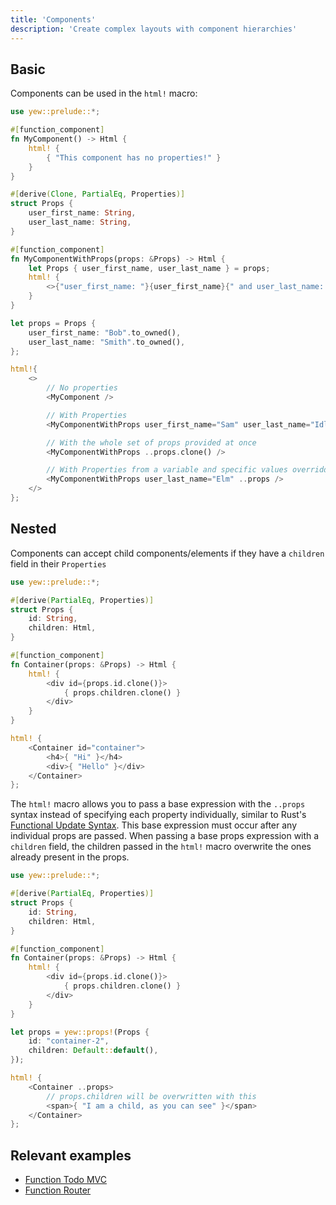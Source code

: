 ```yaml
---
title: 'Components'
description: 'Create complex layouts with component hierarchies'
---
```


## Basic

Components can be used in the `html!` macro:

```rust
use yew::prelude::*;

#[function_component]
fn MyComponent() -> Html {
    html! {
        { "This component has no properties!" }
    }
}

#[derive(Clone, PartialEq, Properties)]
struct Props {
    user_first_name: String,
    user_last_name: String,
}

#[function_component]
fn MyComponentWithProps(props: &Props) -> Html {
    let Props { user_first_name, user_last_name } = props;
    html! {
        <>{"user_first_name: "}{user_first_name}{" and user_last_name: "}{user_last_name}</>
    }
}

let props = Props {
    user_first_name: "Bob".to_owned(),
    user_last_name: "Smith".to_owned(),
};

html!{
    <>
        // No properties
        <MyComponent />

        // With Properties
        <MyComponentWithProps user_first_name="Sam" user_last_name="Idle" />

        // With the whole set of props provided at once
        <MyComponentWithProps ..props.clone() />

        // With Properties from a variable and specific values overridden
        <MyComponentWithProps user_last_name="Elm" ..props />
    </>
};
```

## Nested

Components can accept child components/elements if they have a `children` field in their `Properties`

```rust title="parent.rs"
use yew::prelude::*;

#[derive(PartialEq, Properties)]
struct Props {
    id: String,
    children: Html,
}

#[function_component]
fn Container(props: &Props) -> Html {
    html! {
        <div id={props.id.clone()}>
            { props.children.clone() }
        </div>
    }
}

html! {
    <Container id="container">
        <h4>{ "Hi" }</h4>
        <div>{ "Hello" }</div>
    </Container>
};
```

The `html!` macro allows you to pass a base expression with the `..props` syntax instead of specifying each property individually,
similar to Rust's [Functional Update Syntax](https://doc.rust-lang.org/stable/reference/expressions/struct-expr.html#functional-update-syntax).
This base expression must occur after any individual props are passed.
When passing a base props expression with a `children` field, the children passed in the `html!` macro overwrite the ones already present in the props.

```rust
use yew::prelude::*;

#[derive(PartialEq, Properties)]
struct Props {
    id: String,
    children: Html,
}

#[function_component]
fn Container(props: &Props) -> Html {
    html! {
        <div id={props.id.clone()}>
            { props.children.clone() }
        </div>
    }
}

let props = yew::props!(Props {
    id: "container-2",
    children: Default::default(),
});

html! {
    <Container ..props>
        // props.children will be overwritten with this
        <span>{ "I am a child, as you can see" }</span>
    </Container>
};
```

## Relevant examples

-   [Function Todo MVC](https://github.com/yewstack/yew/tree/master/examples/function_todomvc)
-   [Function Router](https://github.com/yewstack/yew/tree/master/examples/function_router)
